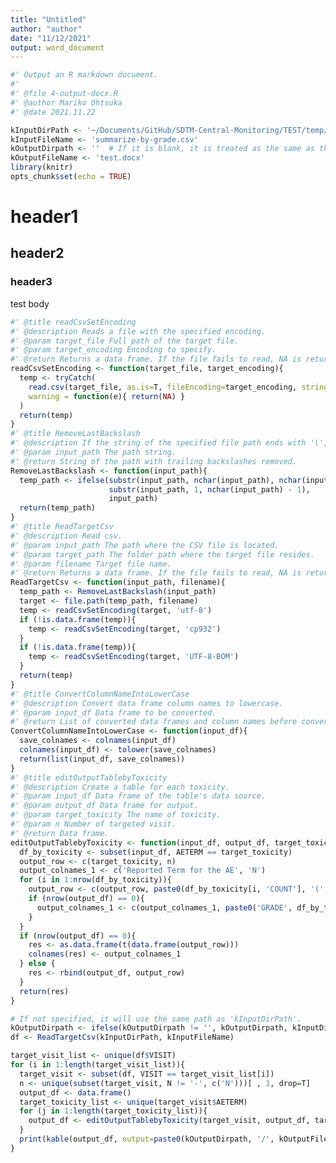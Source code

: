 ```yaml
---
title: "Untitled"
author: "author"
date: "11/12/2021"
output: word_document
---
```

```r
#' Output an R markdown document.
#'
#' @file 4-output-docx.R
#' @author Mariko Ohtsuka
#' @date 2021.11.22
```
```r
kInputDirPath <- '~/Documents/GitHub/SDTM-Central-Monitoring/TEST/temp/'
kInputFileName <- 'summarize-by-grade.csv'
kOutputDirpath <- ''  # If it is blank, it is treated as the same as the path set in the "kInputDirPath" variable.
kOutputFileName <- 'test.docx'
library(knitr)
opts_chunk$set(echo = TRUE)
```
# header1
## header2
### header3
test body
```r
#' @title readCsvSetEncoding
#' @description Reads a file with the specified encoding.
#' @param target_file Full path of the target file.
#' @param target_encoding Encoding to specify.
#' @return Returns a data frame. If the file fails to read, NA is returned.
readCsvSetEncoding <- function(target_file, target_encoding){
  temp <- tryCatch(
    read.csv(target_file, as.is=T, fileEncoding=target_encoding, stringsAsFactors=F, na.strings=""),
    warning = function(e){ return(NA) }
  )
  return(temp)
}
#' @title RemoveLastBackslash
#' @description If the string of the specified file path ends with '\', remove the '\'.
#' @param input_path The path string.
#' @return String of the path with trailing backslashes removed.
RemoveLastBackslash <- function(input_path){
  temp_path <- ifelse(substr(input_path, nchar(input_path), nchar(input_path)) == '/',
                      substr(input_path, 1, nchar(input_path) - 1),
                      input_path)
  return(temp_path)
}
#' @title ReadTargetCsv
#' @description Read csv.
#' @param input_path The path where the CSV file is located.
#' @param target_path The folder path where the target file resides.
#' @param filename Target file name.
#' @return Returns a data frame. If the file fails to read, NA is returned.
ReadTargetCsv <- function(input_path, filename){
  temp_path <- RemoveLastBackslash(input_path)
  target <- file.path(temp_path, filename)
  temp <- readCsvSetEncoding(target, 'utf-8')
  if (!is.data.frame(temp)){
    temp <- readCsvSetEncoding(target, 'cp932')
  }
  if (!is.data.frame(temp)){
    temp <- readCsvSetEncoding(target, 'UTF-8-BOM')
  }
  return(temp)
}
#' @title ConvertColumnNameIntoLowerCase
#' @description Convert data frame column names to lowercase.
#' @param input_df Data frame to be converted.
#' @return List of converted data frames and column names before conversion.
ConvertColumnNameIntoLowerCase <- function(input_df){
  save_colnames <- colnames(input_df)
  colnames(input_df) <- tolower(save_colnames)
  return(list(input_df, save_colnames))
}
#' @title editOutputTablebyToxicity
#' @description Create a table for each toxicity.
#' @param input_df Data frame of the table's data source.
#' @param output_df Data frame for output.
#' @param target_toxicity The name of toxicity.
#' @param n Number of targeted visit.
#' @return Data frame.
editOutputTablebyToxicity <- function(input_df, output_df, target_toxicity, n){
  df_by_toxicity <- subset(input_df, AETERM == target_toxicity)
  output_row <- c(target_toxicity, n)
  output_colnames_1 <- c('Reported Term for the AE', 'N')
  for (i in 1:nrow(df_by_toxicity)){
    output_row <- c(output_row, paste0(df_by_toxicity[i, 'COUNT'], '(', df_by_toxicity[i, 'PERCENT'], ')'))
    if (nrow(output_df) == 0){
      output_colnames_1 <- c(output_colnames_1, paste0('GRADE', df_by_toxicity[i, 'GRADE'], ' n(%)'))
    }
  }
  if (nrow(output_df) == 0){
    res <- as.data.frame(t(data.frame(output_row)))
    colnames(res) <- output_colnames_1
  } else {
    res <- rbind(output_df, output_row)
  }
  return(res)
}
```
```r
# If not specified, it will use the same path as 'kInputDirPath'.
kOutputDirpath <- ifelse(kOutputDirpath != '', kOutputDirpath, kInputDirPath)
df <- ReadTargetCsv(kInputDirPath, kInputFileName)
```
```r
target_visit_list <- unique(df$VISIT)
for (i in 1:length(target_visit_list)){
  target_visit <- subset(df, VISIT == target_visit_list[i])
  n <- unique(subset(target_visit, N != '-', c('N')))[ , 1, drop=T]
  output_df <- data.frame()
  target_toxicity_list <- unique(target_visit$AETERM)
  for (j in 1:length(target_toxicity_list)){
    output_df <- editOutputTablebyToxicity(target_visit, output_df, target_toxicity_list[j], n)
  }
  print(kable(output_df, output=paste0(kOutputDirpath, '/', kOutputFileName), caption=paste0('Phase:', target_visit_list[i]), row.names=F))
}
```
